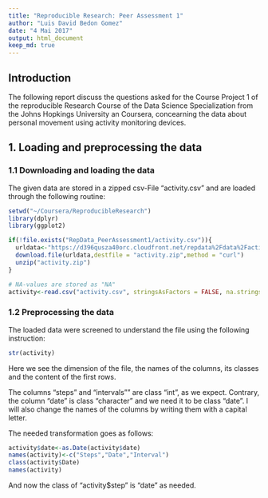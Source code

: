 ```yaml
---
title: "Reproducible Research: Peer Assessment 1"
author: "Luis David Bedon Gomez"
date: "4 Mai 2017"
output: html_document
keep_md: true
---
```


## Introduction
The following report discuss the questions asked for the Course Project 1 of the reproducible Research Course of the Data Science Specialization from the Johns Hopkings University an Coursera, concearning the data about personal movement using activity monitoring devices.

## 1. Loading and preprocessing the data

### 1.1 Downloading and loading the data
The given data are stored in a zipped csv-File "activity.csv" and are loaded through the following routine:


```r

setwd("~/Coursera/ReproducibleResearch")
library(dplyr)
library(ggplot2)

if(!file.exists("RepData_PeerAssessment1/activity.csv")){
  urldata<-"https://d396qusza40orc.cloudfront.net/repdata%2Fdata%2Factivity.zip"
  download.file(urldata,destfile = "activity.zip",method = "curl")
  unzip("activity.zip")
}

# NA-values are stored as "NA"
activity<-read.csv("activity.csv", stringsAsFactors = FALSE, na.strings = "NA")

```

### 1.2 Preprocessing the data

The loaded data were screened to understand the file using the following instruction:

```r
str(activity)
```

Here we see the dimension of the file, the names of the columns, its classes and the content of the first rows.

The columns "steps" and "intervals"" are class "int", as we expect. Contrary, the column "date" is class "character" and we need it to be class "date". I will also
change the names of the columns by writing them with a capital letter.

The needed transformation goes as follows:

```r
activity$date<-as.Date(activity$date)
names(activity)<-c("Steps","Date","Interval")
class(activity$Date)
names(activity)
```
And now the class of "activity$step" is "date" as needed.






